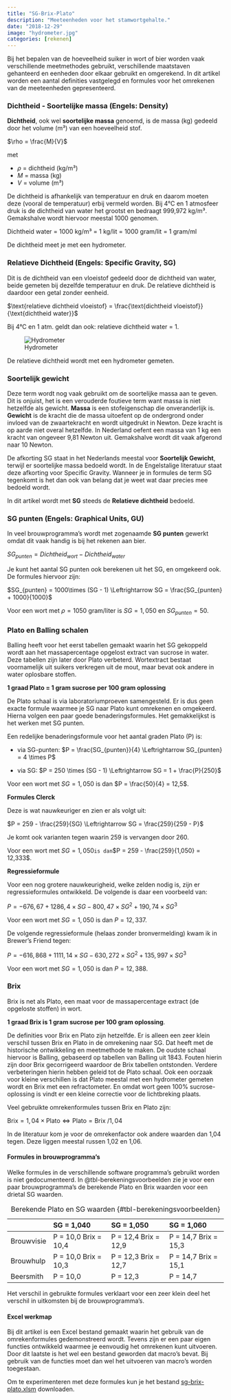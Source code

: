 ```yaml
---
title: "SG-Brix-Plato"
description: "Meeteenheden voor het stamwortgehalte."
date: "2018-12-29"
image: "hydrometer.jpg"
categories: [rekenen]
---
```


Bij het bepalen van de hoeveelheid suiker in wort of bier worden vaak verschillende meetmethodes gebruikt, verschillende maatstaven gehanteerd en eenheden door elkaar gebruikt en omgerekend. In dit artikel worden een aantal definities vastgelegd en formules voor het omrekenen van de meeteenheden gepresenteerd.

### Dichtheid - Soortelijke massa (Engels: Density)

**Dichtheid**, ook wel **soortelijke massa** genoemd, is de massa (kg) gedeeld door het volume (m³) van een hoeveelheid stof.

$\rho = \frac{M}{V}$

met

-   $\rho$ = dichtheid (kg/m³)
-   $M$ = massa (kg)
-   $V$ = volume (m³)

De dichtheid is afhankelijk van temperatuur en druk en daarom moeten deze (vooral de temperatuur) erbij vermeld worden. Bij 4°C en 1 atmosfeer druk is de dichtheid van water het grootst en bedraagt 999,972 kg/m³. Gemakshalve wordt hiervoor meestal 1000 genomen.

Dichtheid water = 1000 kg/m³ = 1 kg/lit = 1000 gram/lit = 1 gram/ml

De dichtheid meet je met een hydrometer.

### Relatieve Dichtheid (Engels: Specific Gravity, SG)

Dit is de dichtheid van een vloeistof gedeeld door de dichtheid van water, beide gemeten bij dezelfde temperatuur en druk. De relatieve dichtheid is daardoor een getal zonder eenheid.

$\text{relatieve dichtheid vloeistof} = \frac{\text{dichtheid vloeistof}}{\text{dichtheid water}}$

Bij 4°C en 1 atm. geldt dan ook: relatieve dichtheid water = 1.

::: column-margin
![Hydrometer](hydrometer.jpg){#fig-hydrometer}
:::

De relatieve dichtheid wordt met een hydrometer gemeten.

### Soortelijk gewicht

Deze term wordt nog vaak gebruikt om de soortelijke massa aan te geven. Dit is onjuist, het is een verouderde foutieve term want massa is niet hetzelfde als gewicht. **Massa** is een stofeigenschap die onveranderlijk is. **Gewicht** is de kracht die de massa uitoefent op de ondergrond onder invloed van de zwaartekracht en wordt uitgedrukt in Newton. Deze kracht is op aarde niet overal hetzelfde. In Nederland oefent een massa van 1 kg een kracht van ongeveer 9,81 Newton uit. Gemakshalve wordt dit vaak afgerond naar 10 Newton.

De afkorting SG staat in het Nederlands meestal voor **Soortelijk Gewicht**, terwijl er soortelijke massa bedoeld wordt. In de Engelstalige literatuur staat deze afkorting voor Specific Gravity. Wanneer je in formules de term SG tegenkomt is het dan ook van belang dat je weet wat daar precies mee bedoeld wordt.

::: column-margin
In dit artikel wordt met **SG** steeds de **Relatieve dichtheid** bedoeld.
:::

### SG punten (Engels: Graphical Units, GU)

In veel brouwprogramma's wordt met zogenaamde **SG punten** gewerkt omdat dit vaak handig is bij het rekenen aan bier.

$SG_{punten} = Dichtheid_{wort} - Dichtheid_{water}$

Je kunt het aantal SG punten ook berekenen uit het SG, en omgekeerd ook. De formules hiervoor zijn:

$SG_{punten} = 1000\times (SG - 1) \Leftrightarrow SG = \frac{SG_{punten} + 1000}{1000}$

Voor een wort met $\rho =1050$ gram/liter is $SG = 1,050$ en $SG_{punten} = 50$.

### Plato en Balling schalen

Balling heeft voor het eerst tabellen gemaakt waarin het SG gekoppeld wordt aan het massapercentage opgelost extract van sucrose in water. Deze tabellen zijn later door Plato verbeterd. Wortextract bestaat voornamelijk uit suikers verkregen uit de mout, maar bevat ook andere in water oplosbare stoffen.

**1 graad Plato = 1 gram sucrose per 100 gram oplossing**

De Plato schaal is via laboratoriumproeven samengesteld. Er is dus geen exacte formule waarmee je SG naar Plato kunt omrekenen en omgekeerd. Hierna volgen een paar goede benaderingsformules. Het gemakkelijkst is het werken met SG punten.

Een redelijke benaderingsformule voor het aantal graden Plato (P) is:

-   via SG-punten: $P = \frac{SG_{punten}}{4} \Leftrightarrow SG_{punten} = 4 \times P$

-   via SG: $P = 250 \times (SG - 1) \Leftrightarrow SG = 1 + \frac{P}{250}$

Voor een wort met $SG = 1,050$ is dan $P = \frac{50}{4} = 12,5$.

**Formules Clerck**

Deze is wat nauwkeuriger en zien er als volgt uit:

$P = 259 - \frac{259}{SG} \Leftrightarrow SG = \frac{259}{259 - P}$

::: column-margin
Je komt ook varianten tegen waarin 259 is vervangen door 260.
:::

Voor een wort met $SG = 1,050$`is dan`$P = 259 - \frac{259}{1,050} = 12,333$.

**Regressieformule**

Voor een nog grotere nauwkeurigheid, welke zelden nodig is, zijn er regressieformules ontwikkeld. De volgende is daar een voorbeeld van:

$P = -676,67 + 1286,4 \times SG -800,47 \times SG^2 + 190,74 \times SG^3$

Voor een wort met $SG = 1,050$ is dan $P = 12,337$.

De volgende regressieformule (helaas zonder bronvermelding) kwam ik in Brewer's Friend tegen:

$P = -616,868 + 1111,14 \times SG - 630,272 \times SG^2 + 135,997 \times SG^3$

Voor een wort met $SG = 1,050$ is dan $P = 12,388$.

### Brix

Brix is net als Plato, een maat voor de massapercentage extract (de opgeloste stoffen) in wort.

**1 graad Brix is 1 gram sucrose per 100 gram oplossing**.

De definities voor Brix en Plato zijn hetzelfde. Er is alleen een zeer klein verschil tussen Brix en Plato in de omrekening naar SG. Dat heeft met de historische ontwikkeling en meetmethode te maken. De oudste schaal hiervoor is Balling, gebaseerd op tabellen van Balling uit 1843. Fouten hierin zijn door Brix gecorrigeerd waardoor de Brix tabellen ontstonden. Verdere verbeteringen hierin hebben geleid tot de Plato schaal. Ook een oorzaak voor kleine verschillen is dat Plato meestal met een hydrometer gemeten wordt en Brix met een refractometer. En omdat wort geen 100% sucrose-oplossing is vindt er een kleine correctie voor de lichtbreking plaats.

Veel gebruikte omrekenformules tussen Brix en Plato zijn:

$\text{Brix} = 1,04 \times \text{Plato} \Leftrightarrow \text{Plato} = \text{Brix } / 1,04$

In de literatuur kom je voor de omrekenfactor ook andere waarden dan 1,04 tegen. Deze liggen meestal russen 1,02 en 1,06.

#### Formules in brouwprogramma's

Welke formules in de verschillende software programma's gebruikt worden is niet gedocumenteerd. In @tbl-berekeningsvoorbeelden zie je voor een paar brouwprogramma's de berekende Plato en Brix waarden voor een drietal SG waarden.

|            | SG = 1,040           | SG = 1,050           | SG = 1,060           |
|:-----------|:---------------------|:---------------------|:---------------------|
| Brouwvisie | P = 10,0 Brix = 10,4 | P = 12,4 Brix = 12,9 | P = 14,7 Brix = 15,3 |
| Brouwhulp  | P = 10,0 Brix = 10,3 | P = 12,3 Brix = 12,7 | P = 14,7 Brix = 15,1 |
| Beersmith  | P = 10,0             | P = 12,3             | P = 14,7             |

: Berekende Plato en SG waarden {#tbl-berekeningsvoorbeelden}

Het verschil in gebruikte formules verklaart voor een zeer klein deel het verschil in uitkomsten bij de brouwprogramma's.

#### Excel werkmap

Bij dit artikel is een Excel bestand gemaakt waarin het gebruik van de omrekenformules gedemonstreerd wordt. Tevens zijn er een paar eigen functies ontwikkeld waarmee je eenvoudig het omrekenen kunt uitvoeren. Door dit laatste is het wel een bestand geworden dat macro's bevat. Bij gebruik van de functies moet dan wel het uitvoeren van macro's worden toegestaan.

Om te experimenteren met deze formules kun je het bestand [sg-brix-plato.xlsm](sg-brix-plato.xlsm) downloaden.
